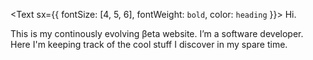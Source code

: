 <Text sx={{ fontSize: [4, 5, 6], fontWeight: `bold`, color: `heading` }}>
  Hi.
</Text>

This is my continously evolving βeta website. I’m a software developer. 
Here I'm keeping track of the cool stuff I discover in my spare time.
